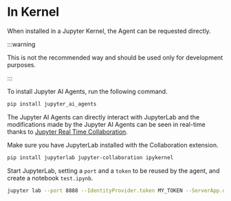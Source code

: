 # In Kernel

When installed in a Jupyter Kernel, the Agent can be requested directly.

:::warning

This is not the recommended way and should be used only for development purposes.

:::

To install Jupyter AI Agents, run the following command.

```bash
pip install jupyter_ai_agents
```

The Jupyter AI Agents can directly interact with JupyterLab and the modifications made by the Jupyter AI Agents can be seen in real-time thanks to [Jupyter Real Time Collaboration](https://jupyterlab.readthedocs.io/en/stable/user/rtc.html). 

Make sure you have JupyterLab installed with the Collaboration extension.

```bash
pip install jupyterlab jupyter-collaboration ipykernel
```

Start JupyterLab, setting a `port` and a `token` to be reused by the agent, and create a notebook `test.ipynb`.

```bash
jupyter lab --port 8888 --IdentityProvider.token MY_TOKEN --ServerApp.disable_check_xsrf True
```
